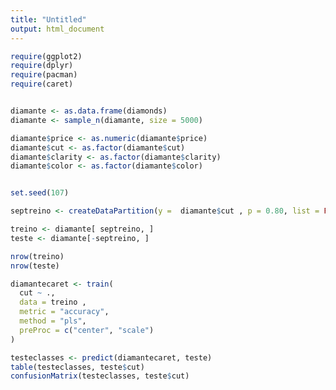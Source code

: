 ```yaml
---
title: "Untitled"
output: html_document
---
```


```r
require(ggplot2)
require(dplyr)
require(pacman)
require(caret)


diamante <- as.data.frame(diamonds)
diamante <- sample_n(diamante, size = 5000)

diamante$price <- as.numeric(diamante$price)
diamante$cut <- as.factor(diamante$cut)
diamante$clarity <- as.factor(diamante$clarity)
diamante$color <- as.factor(diamante$color)


set.seed(107)

septreino <- createDataPartition(y =  diamante$cut , p = 0.80, list = FALSE)

treino <- diamante[ septreino, ]
teste <- diamante[-septreino, ]

nrow(treino)
nrow(teste)

diamantecaret <- train(
  cut ~ .,  
  data = treino ,
  metric = "accuracy",
  method = "pls", 
  preProc = c("center", "scale")
)

testeclasses <- predict(diamantecaret, teste)
table(testeclasses, teste$cut)
confusionMatrix(testeclasses, teste$cut)
```

